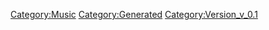 {{Music
 |Name=チェンジ!!!!!
 |ID=92
 |Cov=90
 |Cd=21
 |Nam=89
 |Div=89
 |Ma=2
 |SerieId=1
 |SerieLogoId=1
 |WavId=90
 |VariationId=0
 |Dsc=89
 |Strt=10
 |ValkyrieBattle=1
 |ValkyrieIntro=1
 |ValkyrieIntroSky=1
 |DivaSolo=1
 |DivaMulti=5
 |Exp=2
 |OfficialName=チェンジ!!!!!
 |VocalName=ワルキューレ　美雲ΔJUNNA　フレイアΔ鈴木みのり<br />カナメΔ安野希世乃　レイナΔ東山奈央　マキナΔ西田望見
 |Description=作品：劇場版マクロスΔ激情のワルキューレ<br /><br />歌手：ワルキューレ<br />　　　美雲ΔJUNNA　フレイアΔ鈴木みのり<br />　　　カナメΔ安野希世乃　レイナΔ東山奈央<br />　　　マキナΔ西田望見<br /><br />作詞：岩里祐穂<br />作曲：Rasmus Faber
 |StoryTitle=「駄目ならクビよ？」
 |StoryDesc=初ライブの直前、美雲の厳しい言葉に真剣な顔を見せる<br />フレイア。未だ成果を出せていないフレイアだったが…<br /><br />ハヤテたちデルタ小隊が見守る中、眩惑的なステージが<br />始まる。レッスンの時とはうって変わり、ステージ上で<br />輝きを放つフレイアの姿にハヤテは目を離せずにいた。
 |BuyURL=http://recochoku.jp/song/S1006375754/
 |BannerId=0
 |AnmStoreURL=
}}
[[Category:Music]]
[[Category:Generated]]
[[Category:Version_v_0.1]]
